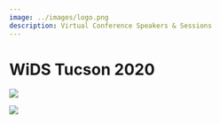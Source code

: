 ```yaml
---
image: ../images/logo.png
description: Virtual Conference Speakers & Sessions
---
```


# WiDS Tucson 2020

![](conf2020/WiDS-Tucson_Agenda_3.30.20_Page_1.jpg){fig-align="center"}

![](conf2020/WiDS-Tucson_Agenda_3.30.20_Page_2.jpg){fig-align="center"}
